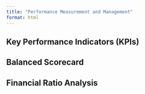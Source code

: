 ```yaml
---
title: "Performance Measurement and Management"
format: html
---
```


## Key Performance Indicators (KPIs)




## Balanced Scorecard 




## Financial Ratio Analysis 